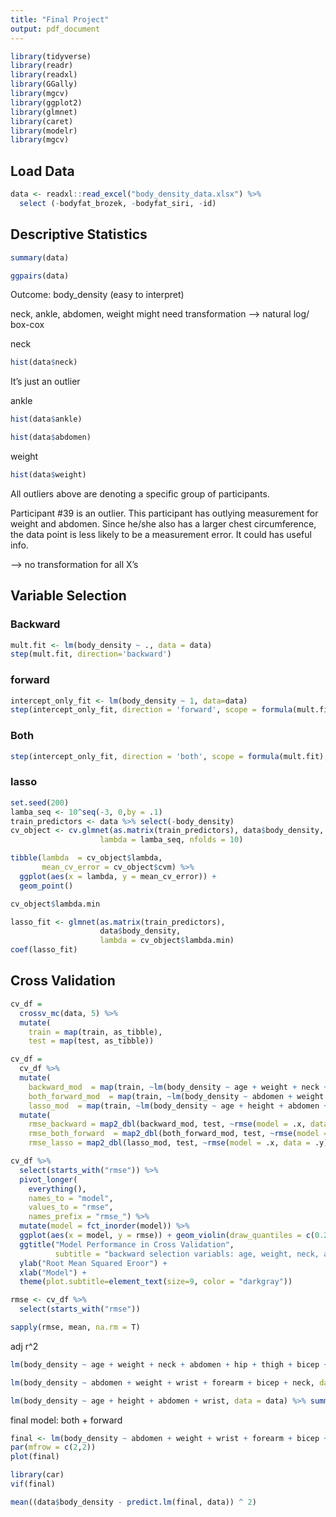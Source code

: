 ```yaml
---
title: "Final Project"
output: pdf_document
---
```

```r
library(tidyverse)
library(readr)
library(readxl)
library(GGally)
library(mgcv)
library(ggplot2)
library(glmnet)
library(caret)
library(modelr)
library(mgcv)
```

## Load Data
```r
data <- readxl::read_excel("body_density_data.xlsx") %>%
  select (-bodyfat_brozek, -bodyfat_siri, -id)
```


## Descriptive Statistics

```r
summary(data)
```

```r
ggpairs(data)
```


Outcome: body_density (easy to interpret)

neck, ankle, abdomen, weight might need transformation
--> natural log/ box-cox 

neck
```r
hist(data$neck)
```
It's just an outlier 

ankle
```r
hist(data$ankle)
```

```r
hist(data$abdomen)
```

weight
```r
hist(data$weight)
```
All outliers above are denoting a specific group of participants.

Participant #39 is an outlier. This participant has outlying measurement for weight and abdomen. Since he/she also has a larger chest circumference, the data point is less likely to be a measurement error. It could has useful info.

--> no transformation for all X's 



## Variable Selection 
### Backward 
```r
mult.fit <- lm(body_density ~ ., data = data)
step(mult.fit, direction='backward')
```

### forward 
```r
intercept_only_fit <- lm(body_density ~ 1, data=data)
step(intercept_only_fit, direction = 'forward', scope = formula(mult.fit))
```
### Both
```r
step(intercept_only_fit, direction = 'both', scope = formula(mult.fit), data = data)
```

### lasso 
```r
set.seed(200)
lamba_seq <- 10^seq(-3, 0,by = .1)
train_predictors <- data %>% select(-body_density)
cv_object <- cv.glmnet(as.matrix(train_predictors), data$body_density,
                    lambda = lamba_seq, nfolds = 10)
```

```r
tibble(lambda  = cv_object$lambda,
       mean_cv_error = cv_object$cvm) %>%
  ggplot(aes(x = lambda, y = mean_cv_error)) +
  geom_point()
```
```r
cv_object$lambda.min
```
```r
lasso_fit <- glmnet(as.matrix(train_predictors),
                    data$body_density,
                    lambda = cv_object$lambda.min)
coef(lasso_fit)
```

## Cross Validation
```r
cv_df =
  crossv_mc(data, 5) %>% 
  mutate(
    train = map(train, as_tibble),
    test = map(test, as_tibble))

cv_df = 
  cv_df %>% 
  mutate(
    backward_mod  = map(train, ~lm(body_density ~ age + weight + neck + abdomen + hip + thigh + bicep + forearm + wrist, data = .x)),
    both_forward_mod  = map(train, ~lm(body_density ~ abdomen + weight + wrist + forearm + bicep + neck, data = .x)),
    lasso_mod  = map(train, ~lm(body_density ~ age + height + abdomen + wrist, data = as_tibble(.x)))) %>% 
  mutate(
    rmse_backward = map2_dbl(backward_mod, test, ~rmse(model = .x, data = .y)),
    rmse_both_forward  = map2_dbl(both_forward_mod, test, ~rmse(model = .x, data = .y)),
    rmse_lasso = map2_dbl(lasso_mod, test, ~rmse(model = .x, data = .y)))
```

```r
cv_df %>% 
  select(starts_with("rmse")) %>% 
  pivot_longer(
    everything(),
    names_to = "model", 
    values_to = "rmse",
    names_prefix = "rmse_") %>% 
  mutate(model = fct_inorder(model)) %>% 
  ggplot(aes(x = model, y = rmse)) + geom_violin(draw_quantiles = c(0.25, 0.5, 0.75)) +
  ggtitle("Model Performance in Cross Validation", 
          subtitle = "backward selection variabls: age, weight, neck, abdomen, hip, thigh, bicep, forearm, wrist \nforward selection, setpwise regression variables: abdomen, weight, wrist, forearm,  bicep, neck \nlasso regression variables: age, height, abdomen, wrist") +
  ylab("Root Mean Squared Eroor") +
  xlab("Model") +
  theme(plot.subtitle=element_text(size=9, color = "darkgray"))
```
```r
rmse <- cv_df %>% 
  select(starts_with("rmse"))

sapply(rmse, mean, na.rm = T)
```


adj r^2
```r
lm(body_density ~ age + weight + neck + abdomen + hip + thigh + bicep + forearm + wrist, data = data)  %>% summary()
```
```r
lm(body_density ~ abdomen + weight + wrist + forearm + bicep + neck, data = data) %>% summary()
```

```r
lm(body_density ~ age + height + abdomen + wrist, data = data) %>% summary()
```

final model: both + forward

```r
final <- lm(body_density ~ abdomen + weight + wrist + forearm + bicep + neck, data = data)
par(mfrow = c(2,2))
plot(final)
```

```r
library(car)
vif(final)
```
```r
mean((data$body_density - predict.lm(final, data)) ^ 2)
```